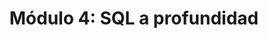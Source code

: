 ---
title: "Módulo 4: SQL a profundidad"
description: ""
order: 4
items:
  - title: Introducción a PL/pgSQL, usos e implementaciones
    description: Aprenderás sobre PL/pgSQL un lenguaje estructurado que te permitirá escribir lógica de programación en procedimientos almacenados, funciones y triggers. Te explicaré los detalles fundamentales y el por que es importante conocerlo asi como consideraciones que debes tomar en cuenta.
    video:
      duration: "43:10"
      url: "https://youtu.be/Kd1S9E1U6Bc"
  - title: "Ciclos, excepciones y funciones en PL/pgSQL"
    description: "Aprenderemos sobre como utilizar ciclos y manejar excepciones en nuestro código, así como a construir funciones para reutilizar comandos en tareas más complejas"
    video:
      duration: "32:54"
      url: "https://youtu.be/-BPLFT9wZOg"
  - title: Más sobre PL/pgSQL y estructura de código
    description: "Aprenderás más sobre la estructura del código y temas de programación para que puedas escribir tu primer código en PL/pgSQL."
    video:
      duration: "39:55"
      url: "https://youtu.be/-XT04YM3EDM"
  - title: Procedimientos almacenados y transacciones
    description: Conocerás el uso de procedimientos almacenados, así como sus ventajas y desventajas para que puedas tomar las mejores decisiones antes de trabajar con ellos, asi como las transacciones, una técnica utilizada para registrar cambios en la información de la base de datos.
    video:
      duration: "44:30"
      url: "https://youtu.be/DGjBNBihH2c"
  - title: "[Práctica] Procedimientos almacenados y transacciones"
    description: En este vídeo práctico aprenderás a construir un procedimiento almacenado utilizando todos los conocimientos que ya hemos visto en videos anteriores para que puedas poner en práctica lo aprendido.
    video:
      duration: "56:36"
      url: "https://youtu.be/Kuv07-NwcTI"
---